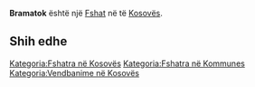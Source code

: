 {{Fshat në Kosovës
 | Emri                = Bramatok
| srp_N_name = Bramatok
| srp_N_FULL_NAME_RO = Bramatok
| srp_N_FULL_NAME_ND_RO = Bramatok
| srp_N_SORT_NAME_RG = BRAMATOK
| srp_N_FULL_NAME_RG = Bramatok
| srp_N_FULL_NAME_ND_RG = Bramatok
| srp_NS_name = Браматок
| srp_NS_FULL_NAME_RO = Браматок
| srp_NS_FULL_NAME_ND_RO = Браматок
| srp_NS_SORT_NAME_RG = БРАМАТОК
| srp_NS_FULL_NAME_RG = Браматок
| srp_NS_FULL_NAME_ND_RG = Браматок

 | Emri (Rasa dhanore) = 
 | Figura              = 
 | Shteti              = Kosovo
 | Komuna              = 
 | Kodi postar         = 
 | Sipërfaqja          = 

 | Popullsia           = 

 | Regj. i popullsisë  = 
 | Dend. e popullsisë  = 
 | Faqja zyrtare       = 
 <!--- Koordinatat ----> 
 | Gjerësia            = 42.474722
 | Gjatësia            = 20.3075
 | Lartësia            = 
}}
'''Bramatok''' është një [[Fshat]] në [[]] të [[Kosovës]].

<!-- == Gjeografia == -->
<!-- == Historia == -->
<!-- == Demografia == -->
== Shih edhe ==
{{Komuna }}
{{Kosovo-Administrata-Cung}}

[[Kategoria:Fshatra në Kosovës]]
[[Kategoria:Fshatra në Kommunes ]]
[[Kategoria:Vendbanime në Kosovës]]